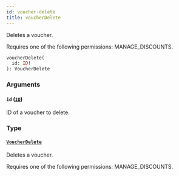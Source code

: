 ```yaml
---
id: voucher-delete
title: voucherDelete
---
```


Deletes a voucher.

Requires one of the following permissions: MANAGE_DISCOUNTS.

```graphql
voucherDelete(
  id: ID!
): VoucherDelete
```

### Arguments

#### `id` ([`ID`](../../../developer/api-reference/scalars/id))

ID of a voucher to delete.

### Type

#### [`VoucherDelete`](../../../developer/api-reference/objects/voucher-delete)

Deletes a voucher.

Requires one of the following permissions: MANAGE_DISCOUNTS.
